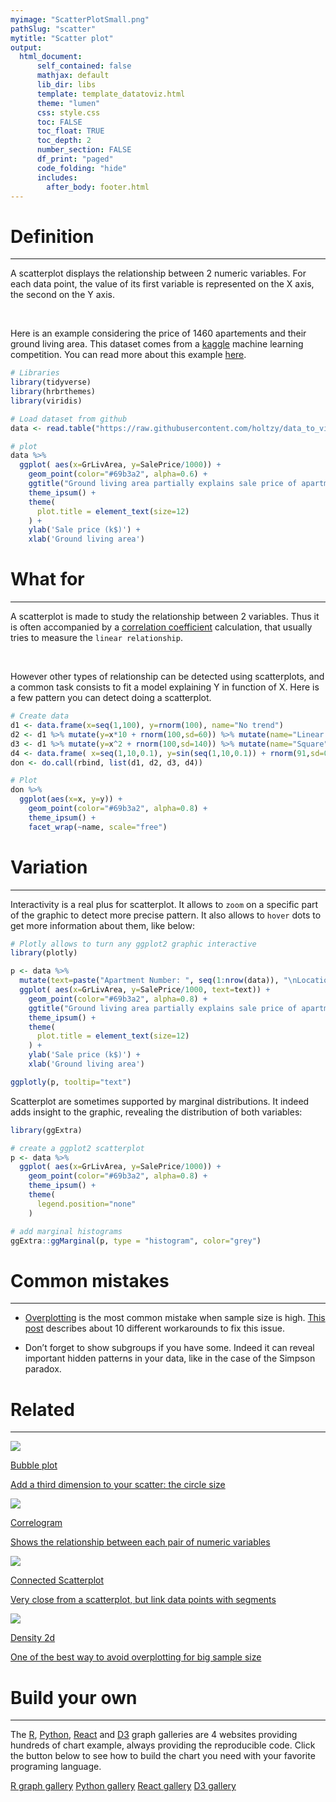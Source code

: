 ```yaml
---
myimage: "ScatterPlotSmall.png"
pathSlug: "scatter"
mytitle: "Scatter plot"
output:
  html_document:
      self_contained: false
      mathjax: default
      lib_dir: libs
      template: template_datatoviz.html
      theme: "lumen"
      css: style.css
      toc: FALSE
      toc_float: TRUE
      toc_depth: 2
      number_section: FALSE
      df_print: "paged"
      code_folding: "hide"
      includes:
        after_body: footer.html
---
```



<div class="mycontent">




# Definition {#definition}
***
A scatterplot displays the relationship between 2 numeric variables. For each data point, the value of its first variable is represented on the X axis, the second on the Y axis.

<br>

Here is an example considering the price of 1460 apartements and their ground living area. This dataset comes from a [kaggle](https://www.kaggle.com/c/house-prices-advanced-regression-techniques/data) machine learning competition. You can read more about this example [here](http://www.data-to-viz.com/story/TwoNum.html).


```r
# Libraries
library(tidyverse)
library(hrbrthemes)
library(viridis)

# Load dataset from github
data <- read.table("https://raw.githubusercontent.com/holtzy/data_to_viz/master/Example_dataset/2_TwoNum.csv", header=T, sep=",") %>% dplyr::select(GrLivArea, SalePrice)

# plot
data %>%
  ggplot( aes(x=GrLivArea, y=SalePrice/1000)) +
    geom_point(color="#69b3a2", alpha=0.6) +
    ggtitle("Ground living area partially explains sale price of apartments") +
    theme_ipsum() +
    theme(
      plot.title = element_text(size=12)
    ) +
    ylab('Sale price (k$)') +
    xlab('Ground living area')
```


# What for
***
A scatterplot is made to study the relationship between 2 variables. Thus it is often accompanied by a [correlation coefficient](https://en.wikipedia.org/wiki/Correlation_coefficient) calculation, that usually tries to measure the `linear relationship`.

<br>

However other types of relationship can be detected using scatterplots, and a common task consists to fit a model explaining Y in function of X. Here is a few pattern you can detect doing a scatterplot.

```r
# Create data
d1 <- data.frame(x=seq(1,100), y=rnorm(100), name="No trend")
d2 <- d1 %>% mutate(y=x*10 + rnorm(100,sd=60)) %>% mutate(name="Linear relationship")
d3 <- d1 %>% mutate(y=x^2 + rnorm(100,sd=140)) %>% mutate(name="Square")
d4 <- data.frame( x=seq(1,10,0.1), y=sin(seq(1,10,0.1)) + rnorm(91,sd=0.6)) %>% mutate(name="Sin")
don <- do.call(rbind, list(d1, d2, d3, d4))

# Plot
don %>%
  ggplot(aes(x=x, y=y)) +
    geom_point(color="#69b3a2", alpha=0.8) +
    theme_ipsum() +
    facet_wrap(~name, scale="free")

```


# Variation
***


Interactivity is a real plus for scatterplot. It allows to `zoom` on a specific part of the graphic to detect more precise pattern. It also allows to `hover` dots to get more information about them, like below:

```r
# Plotly allows to turn any ggplot2 graphic interactive
library(plotly)

p <- data %>%
  mutate(text=paste("Apartment Number: ", seq(1:nrow(data)), "\nLocation: New York\nAny other information you need..", sep="")) %>%
  ggplot( aes(x=GrLivArea, y=SalePrice/1000, text=text)) +
    geom_point(color="#69b3a2", alpha=0.8) +
    ggtitle("Ground living area partially explains sale price of apartments") +
    theme_ipsum() +
    theme(
      plot.title = element_text(size=12)
    ) +
    ylab('Sale price (k$)') +
    xlab('Ground living area')

ggplotly(p, tooltip="text")
```



Scatterplot are sometimes supported by marginal distributions. It indeed adds insight to the graphic, revealing the distribution of both variables:

```r
library(ggExtra)

# create a ggplot2 scatterplot
p <- data %>%
  ggplot( aes(x=GrLivArea, y=SalePrice/1000)) +
    geom_point(color="#69b3a2", alpha=0.8) +
    theme_ipsum() +
    theme(
      legend.position="none"
    )

# add marginal histograms
ggExtra::ggMarginal(p, type = "histogram", color="grey")
```







# Common mistakes {#mistake}
***

- [Overplotting](http://www.data-to-viz.com/caveat/overplotting.html) is the most common mistake when sample size is high. [This post](http://www.data-to-viz.com/caveat/overplotting.html) describes about 10 different workarounds to fix this issue.

- Don't forget to show subgroups if you have some. Indeed it can reveal important hidden patterns in your data, like in the case of the Simpson paradox.



# Related {#related}
***

<div class="row">
  <div class="col-lg-3 col-md-6 col-sm-6">
  <a href="http://www.data-to-viz.com/graph/bubble.html" class="btn btn-primary mybtnrelated" style="margin-bottom:4px;white-space: normal !important;">
  <img  src="https://github.com/holtzy/data_to_viz/raw/master/img/section/BubblePlotSmall.png">
  <p class="mytitlerelated">Bubble plot</p>
  <p class="mytextrelated">Add a third dimension to your scatter: the circle size</p>
  </a>
  </div>
  <div class="col-lg-3 col-md-6 col-sm-6">
  <a href="http://www.data-to-viz.com/graph/correlogram.html" class="btn btn-primary mybtnrelated" style="margin-bottom:4px;white-space: normal !important;">
  <img  src="https://github.com/holtzy/data_to_viz/raw/master/img/section/CorrelogramSmall.png">
  <p class="mytitlerelated">Correlogram</p>
  <p class="mytextrelated">Shows the relationship between each pair of numeric variables</p>
  </a>
  </div>
  <div class="col-lg-3 col-md-6 col-sm-6">
  <a href="http://www.data-to-viz.com/graph/connectedscatter.html" class="btn btn-primary mybtnrelated" style="margin-bottom:4px;white-space: normal !important;">
  <img  src="https://github.com/holtzy/data_to_viz/raw/master/img/section/ScatterConnectedSmall.png">
  <p class="mytitlerelated">Connected Scatterplot</p>
  <p class="mytextrelated">Very close from a scatterplot, but link data points with segments</p>
  </a>
  </div>
  <div class="col-lg-3 col-md-6 col-sm-6">
  <a href="http://www.data-to-viz.com/graph/density2d.html" class="btn btn-primary mybtnrelated" style="margin-bottom:4px;white-space: normal !important;">
  <img  src="https://github.com/holtzy/data_to_viz/raw/master/img/section/2dDensitySmall.png">
  <p class="mytitlerelated">Density 2d</p>
  <p class="mytextrelated">One of the best way to avoid overplotting for big sample size</p>
  </a>
  </div>
</div>



# Build your own {#code}
***

The [R](https://www.r-graph-gallery.com/scatterplot.html), [Python](https://www.python-graph-gallery.com/scatter-plot/), [React](https://www.react-graph-gallery.com/scatter-plot) and [D3](https://d3-graph-gallery.com/scatter.html) graph galleries are 4 websites providing hundreds of chart example, always providing the reproducible code. Click the button below to see how to build the chart you need with your favorite programing language.

<p>
<a href="https://www.r-graph-gallery.com/scatterplot.html" class="btn btn-primary">R graph gallery</a>
<a href="https://python-graph-gallery.com/scatter-plot/" class="btn btn-primary">Python gallery</a>
<a href="https://www.react-graph-gallery.com/scatter-plot" class="btn btn-primary">React gallery</a>
<a href="https://d3-graph-gallery.com/scatter.html" class="btn btn-primary">D3 gallery</a>
</p>

</div>















